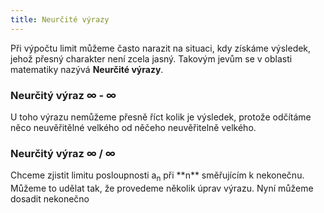 ```yaml
---
title: Neurčité výrazy
---
```


Při výpočtu limit můžeme často narazit na situaci, kdy získáme výsledek, jehož přesný charakter není zcela jasný.
Takovým jevům se v oblasti matematiky nazývá **Neurčité výrazy**.

### Neurčitý výraz ∞ - ∞
U toho výrazu nemůžeme přesně říct kolik je výsledek, protože odčítáme něco neuvěřitělné velkého od něčeho neuvěřitelně velkého.
<Latex formula="\lim\limits_{n \to \infty} (2n - n) = \Braket{\Braket{ \infty - \infty}} = \lim\limits_{n \to \infty} (n) = \infty" />
### Neurčitý výraz ∞ / ∞

<Latex formula="\lim\limits_{n \to \infty} (\frac{ n^{2} + 3n}{2n -1} ) = \Braket{\Braket{ \frac{ \infty }{ \infty } }}" />
Chceme zjistit limitu posloupnosti a<sub>n</sub> při **n** směřujícím k nekonečnu. Můžeme to udělat tak, že provedeme několik úprav výrazu.
<Latex formula="\lim\limits_{n \to \infty} (\frac{ n^{2} + 3n}{2n -1} ) = \lim\limits_{n \to \infty} (\frac{ n^{2} (1 + \frac{3}{n} )}{ n (2 - \frac{1}{n} )} )" />
<Latex formula="\lim\limits_{n \to \infty} (\frac{ \cancel{ n^{2} } (1 + \frac{3}{n} )}{ \cancel{ n } (2 - \frac{1}{n} )} )" />
Nyní můžeme dosadit nekonečno
<Latex formula="\lim\limits_{n \to \infty} ( \frac{ \infty \cdot (1 + \frac{3}{ \infty } )}{ 2 - \frac{1}{ \infty } } ) = \lim\limits_{n \to \infty} ( \frac{ \infty \cdot (1 + 0) }{2 - 0})" />
<Latex formula="\lim\limits_{n \to \infty} ( \frac{ \infty }{ 2 } ) = \infty " />